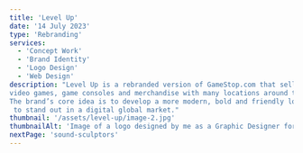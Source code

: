 ```yaml
---
title: 'Level Up'
date: '14 July 2023'
type: 'Rebranding'
services:
  - 'Concept Work'
  - 'Brand Identity'
  - 'Logo Design'
  - 'Web Design'
description: "Level Up is a rebranded version of GameStop.com that sells
video games, game consoles and merchandise with many locations around the world.
The brand’s core idea is to develop a more modern, bold and friendly look that
 to stand out in a digital global market."
thumbnail: '/assets/level-up/image-2.jpg'
thumbnailAlt: 'Image of a logo designed by me as a Graphic Designer for a rebranding of GameStop '
nextPage: 'sound-sculptors'
---
```


<Row fullImage="/assets/level-up/image-1.jpg" />
<Row
  leftImage="/assets/level-up/image-2.jpg"
  rightImage="/assets/level-up/image-3.png"
/>
<Row fullImage="/assets/level-up/image-4.jpg" />
<Row
  leftImage="/assets/level-up/image-5.jpg"
  rightImage="/assets/level-up/image-6.jpg"
/>
<Row fullImage="/assets/level-up/image-7.jpg" />
<Row fullImage="/assets/level-up/image-8.jpg" />
